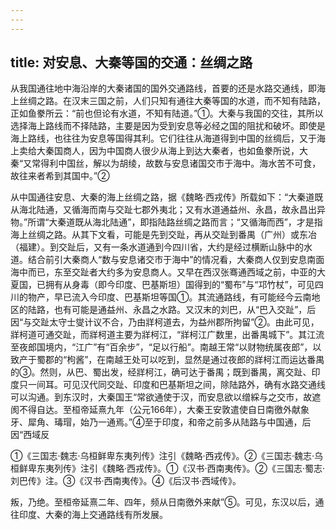 ```yaml
---
---
---
```

title: 对安息、大秦等国的交通：丝绸之路
---



从我国通往地中海沿岸的大秦诸国的国外交通路线，首要的还是水路交通线，即海上丝绸之路。在汉末三国之前，人们只知有通往大秦等国的水道，而不知有陆路，正如鱼豢所云：“前也但论有水道，不知有陆道。”①。大秦与我国的交往，其所以选择海上路线而不择陆路，主要是因为受到安息等必经之国的阻扰和破坏。即使是海上路线，也往往为安息等国得其利。它们往往从海道得到中国的丝绸后，又于海上卖给大秦国商人，因为中国商人很少从海上到达大秦者，也如鱼豢所说，大秦“又常得利中国丝，解以为胡绫，故数与安息诸国交市于海中。海水苦不可食，故往来者希到其国中。”②

从中国通往安息、大秦的海上丝绸之路，据《魏略·西戎传》所载如下：“大秦道既从海北陆通，又循海而南与交趾七郡外夷北；又有水道通益州、永昌，故永昌出异物。”所谓“大秦道既从海北陆通”，即指陆路丝绸之路而言；“又循海而西”，才是指海上丝绸之路。从其下文看，可能是先到交趾，再从交趾到番禺（广州）或东冶（福建）。到交趾后，又有一条水道通到今四川省，大约是经过横断山脉中的水道。结合前引大秦商人“数与安息诸交市于海中”的情况看，大秦商人仅到安息南面海中而已，东至交趾者大约多为安息商人。又早在西汉张骞通西域之前，中亚的大夏国，已拥有从身毒（即今印度、巴基斯坦）国得到的“蜀布”与“邛竹杖”，可见四川的物产，早已流入今印度、巴基斯坦等国①。其流通路线，有可能经今云南地区的陆路，也有可能是通益州、永昌之水路。又汉末的刘巴，从“巴入交趾”，后因“与交趾太守士燮计议不合，乃由牂柯道去，为益州郡所拘留”②。由此可见，牂柯道可通交趾，而牂柯道主要为牂柯江，“牂柯江广数里，出番禺城下”。其江流至夜郎国境内，“江广”有“百余步”，“足以行船”。南越王常“以财物统属夜郎”，以致产于蜀郡的“枸酱”，在南越王处可以吃到，显然是通过夜郎的牂柯江而运达番禺的③。然则，从巴、蜀出发，经牂柯江，确可达于番禺；既到番禺，离交趾、印度只一间耳。可见汉代同交趾、印度和巴基斯坦之间，除陆路外，确有水路交通线可以沟通。到东汉时，大秦国王“常欲通使于汉，而安息欲以缯綵与之交市，故遮阂不得自达。至桓帝延熹九年（公元166年），大秦王安敦遣使自日南徼外献象牙、犀角、瑇瑁，始乃一通焉。”④至于印度，和帝之前多从陆路与中国通，后因“西域反

①《三国志·魏志·乌桓鲜卑东夷列传》注引《魏略·西戎传》。②《三国志·魏志·乌桓鲜卑东夷列传》注引《魏略·西戎传》。①《汉书·西南夷传》。②《三国志·蜀志·刘巴传》注。③《汉书·西南夷传》。④《后汉书·西域传》。

叛，乃绝。至桓帝延熹二年、四年，频从日南徼外来献”⑤。可见，东汉以后，通往印度、大秦的海上交通路线有所发展。